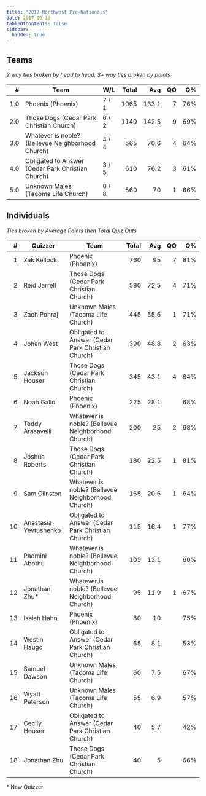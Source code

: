 ```yaml
---
title: "2017 Northwest Pre-Nationals"
date: 2017-06-10
tableOfContents: false
sidebar:
  hidden: true
---
```


## Teams

*2 way ties broken by head to head, 3+ way ties broken by points*

|    # | Team                                              | W/L   | Total |   Avg |   QO |   Q% |
| ---: | ------------------------------------------------- | ----- | ----: | ----: | ---: | ---: |
|  1.0 | Phoenix (Phoenix)                                 | 7 / 1 |  1065 | 133.1 |    7 |  76% |
|  2.0 | Those Dogs (Cedar Park Christian Church)          | 6 / 2 |  1140 | 142.5 |    9 |  69% |
|  3.0 | Whatever is noble? (Bellevue Neighborhood Church) | 4 / 4 |   565 |  70.6 |    4 |  64% |
|  4.0 | Obligated to Answer (Cedar Park Christian Church) | 3 / 5 |   610 |  76.2 |    3 |  61% |
|  5.0 | Unknown Males (Tacoma Life Church)                | 0 / 8 |   560 |    70 |    1 |  66% |

## Individuals

*Ties broken by Average Points then Total Quiz Outs*

|    # | Quizzer               | Team                                              | Total |  Avg |   QO |   Q% |
| ---: | --------------------- | ------------------------------------------------- | ----: | ---: | ---: | ---: |
|    1 | Zak Kellock           | Phoenix (Phoenix)                                 |   760 |   95 |    7 |  81% |
|    2 | Reid Jarrell          | Those Dogs (Cedar Park Christian Church)          |   580 | 72.5 |    4 |  71% |
|    3 | Zach Ponraj           | Unknown Males (Tacoma Life Church)                |   445 | 55.6 |    1 |  71% |
|    4 | Johan West            | Obligated to Answer (Cedar Park Christian Church) |   390 | 48.8 |    2 |  63% |
|    5 | Jackson Houser        | Those Dogs (Cedar Park Christian Church)          |   345 | 43.1 |    4 |  64% |
|    6 | Noah Gallo            | Phoenix (Phoenix)                                 |   225 | 28.1 |      |  68% |
|    7 | Teddy Arasavelli      | Whatever is noble? (Bellevue Neighborhood Church) |   200 |   25 |    2 |  68% |
|    8 | Joshua Roberts        | Those Dogs (Cedar Park Christian Church)          |   180 | 22.5 |    1 |  81% |
|    9 | Sam Clinston          | Whatever is noble? (Bellevue Neighborhood Church) |   165 | 20.6 |    1 |  64% |
|   10 | Anastasia Yevtushenko | Obligated to Answer (Cedar Park Christian Church) |   115 | 16.4 |    1 |  77% |
|   11 | Padmini Abothu        | Whatever is noble? (Bellevue Neighborhood Church) |   105 | 13.1 |      |  60% |
|   12 | Jonathan Zhu*         | Whatever is noble? (Bellevue Neighborhood Church) |    95 | 11.9 |    1 |  67% |
|   13 | Isaiah Hahn           | Phoenix (Phoenix)                                 |    80 |   10 |      |  75% |
|   14 | Westin Haugo          | Obligated to Answer (Cedar Park Christian Church) |    65 |  8.1 |      |  53% |
|   15 | Samuel Dawson         | Unknown Males (Tacoma Life Church)                |    60 |  7.5 |      |  67% |
|   16 | Wyatt Peterson        | Unknown Males (Tacoma Life Church)                |    55 |  6.9 |      |  57% |
|   17 | Cecily Houser         | Obligated to Answer (Cedar Park Christian Church) |    40 |  5.7 |      |  42% |
|   18 | Jonathan Zhu          | Those Dogs (Cedar Park Christian Church)          |    40 |    5 |      |  66% |

\* New Quizzer